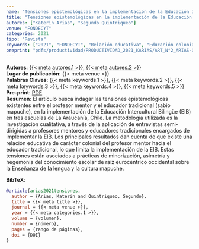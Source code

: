 ```yaml
---
name: "Tensiones epistemológicas en la implementación de la Educación Intercultural Bilingüe"
title: "Tensiones epistemológicas en la implementación de la Educación Intercultural Bilingüe"
autores: ["Katerin Arias", "Segundo Quintriqueo"]
venue: "FONDECYT"
categories: 2021
tipo: "Revista"
keywords: ["2021", "FONDECYT", "Relación educativa", "Educación colonial", "Educación intercultural"]
preprint: "pdfs/productividad/PRODUCTIVIDAD_2021_KARIAS/ART_N°2_ARIAS-ORTEGA Y QUINTRIQUEO_Ensaio_Pol_Public_2021_SCOPUS.pdf"
---
```

**Autores**: [{{< meta autores.1 >}}](../members/current/Katerin Arias.qmd), [{{< meta autores.2 >}}](../members/current/Segundo Quintriqueo.qmd)  
**Lugar de publicación**: {{< meta venue >}}   
**Palabras Claves**: {{< meta keywords.1 >}}, {{< meta keywords.2 >}}, {{< meta keywords.3 >}}, {{< meta keywords.4 >}}, {{< meta keywords.5 >}}  
**Pre-print**: [PDF](../{{< meta preprint >}})  
**Resumen**: El artículo busca indagar las tensiones epistemológicas existentes entre el profesor mentor y el educador tradicional (sabio mapuche), en la implementación de la Educación Intercultural Bilingüe (EIB) en tres escuelas de La Araucanía, Chile. La metodología utilizada es la investigación cualitativa, a través de la aplicación de entrevistas semi-dirigidas a profesores mentores y educadores tradicionales encargados de implementar la EIB. Los principales resultados dan cuenta de que existe una relación educativa de carácter colonial del profesor mentor hacia el educador tradicional, lo que limita la implementación de la EIB. Estas tensiones están asociados a prácticas de minorización, asimetría y hegemonía del conocimiento escolar de raíz eurocéntrico occidental sobre la Enseñanza de la lengua y la cultura mapuche. 


**BibTeX**:
```bibtex
@article{arias2021tensiones,
  author = {Arias, Katerin and Quintriqueo, Segundo},
  title = {{< meta title >}},
  journal = {{< meta venue >}},
  year = {{< meta categories.1 >}},
  volume = {volumen},
  number = {número},
  pages = {rango de páginas},
  doi = {DOI}
}
```
